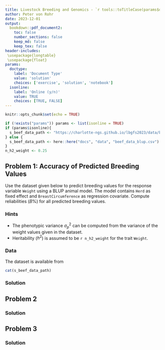 ```yaml
---
title: Livestock Breeding and Genomics - `r tools::toTitleCase(params$doctype)` 12
author: Peter von Rohr
date: 2023-12-01
output:
  bookdown::pdf_document2:
    toc: false
    number_sections: false
    keep_md: false
    keep_tex: false
header-includes:
 \usepackage{longtable}
 \usepackage{float}
params:
  doctype:
    label: 'Document Type'
    value: 'solution'
    choices: ['exercise', 'solution', 'notebook']
  isonline:
    label: 'Online (y/n)'
    value: TRUE
    choices: [TRUE, FALSE]
---
```



```r
knitr::opts_chunk$set(echo = TRUE)
```

```r
if (!exists("params")) params <- list(isonline = TRUE)
if (params$isonline){
  s_beef_data_path <- "https://charlotte-ngs.github.io/lbgfs2023/data/beef_data_blup.csv"
} else {
  s_beef_data_path <- here::here("docs", "data", "beef_data_blup.csv")
}
n_h2_weight <- 0.25
```


## Problem 1: Accuracy of Predicted Breeding Values
Use the dataset given below to predict breeding values for the response variable `Weight` using a BLUP animal model. The model contains `Herd` as fixed effect and `BreastCircumference` as regression covariate. Compute reliabilities ($B\%$) for all predicted breeding values. 


### Hints
* The phenotypic variance $\sigma_p^2$ can be computed from the variance of the weight values given in the dataset. 
* Heritability ($h^2$) is assumed to be `r n_h2_weight` for the trait `Weight`. 


### Data
The dataset is available from

```r
cat(s_beef_data_path)
```



<!-- your-solution-start
### Your Solution

---  your-solution-end -->


<!-- master-solution-start -->

### Solution

<!-- master-solution-end -->


## Problem 2

<!-- your-solution-start
### Your Solution

---  your-solution-end -->


<!-- master-solution-start -->

### Solution

<!-- master-solution-end -->


## Problem 3

<!-- your-solution-start
### Your Solution

---  your-solution-end -->


<!-- master-solution-start -->

### Solution

<!-- master-solution-end -->
 
